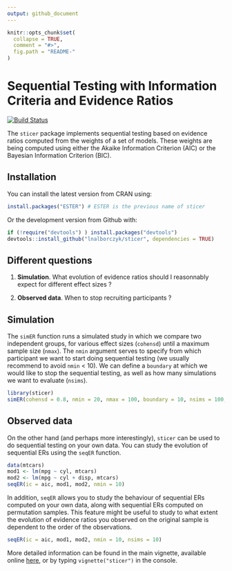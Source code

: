 ```yaml
---
output: github_document
---
```


```r
knitr::opts_chunk$set(
  collapse = TRUE,
  comment = "#>",
  fig.path = "README-"
)
```

# Sequential Testing with Information Criteria and Evidence Ratios

<!--
[![CRAN status](https://www.r-pkg.org/badges/version/ESTER)](https://cran.r-project.org/package=ESTER)
-->
[![Build Status](https://travis-ci.org/lnalborczyk/sticer.svg?branch=master)](https://travis-ci.org/lnalborczyk/sticer)

The `sticer` package implements sequential testing based on evidence ratios computed from the weights of a set of models. These weights are being computed using either the Akaike Information Criterion (AIC) or the Bayesian Information Criterion (BIC).

## Installation

You can install the latest version from CRAN using:

```r
install.packages("ESTER") # ESTER is the previous name of sticer
```

Or the development version from Github with:

```r
if (!require("devtools") ) install.packages("devtools")
devtools::install_github("lnalborczyk/sticer", dependencies = TRUE)
```

## Different questions

1. **Simulation**. What evolution of evidence ratios should I reasonnably expect for different effect sizes ?

2. **Observed data**. When to stop recruiting participants ?

## Simulation

The `simER` function runs a simulated study in which we compare two independent groups, for various effect sizes (`cohensd`) until a maximum sample size (`nmax`). The `nmin` argument serves to specify from which participant we want to start doing sequential testing (we usually recommend to avoid `nmin` < 10). We can define a `boundary` at which we would like to stop the sequential testing, as well as how many simulations we want to evaluate (`nsims`).

```r
library(sticer)
simER(cohensd = 0.8, nmin = 20, nmax = 100, boundary = 10, nsims = 100, ic = aic)
```

## Observed data

On the other hand (and perhaps more interestingly), `sticer` can be used to do sequential testing on your own data. You can study the evolution of sequential ERs using the `seqER` function.

```r
data(mtcars)
mod1 <- lm(mpg ~ cyl, mtcars)
mod2 <- lm(mpg ~ cyl + disp, mtcars)
seqER(ic = aic, mod1, mod2, nmin = 10)
```

In addition, `seqER` allows you to study the behaviour of sequential ERs computed on your own data, along with sequential ERs computed on permutation samples. This feature might be useful to study to what extent the evolution of evidence ratios you observed on the original sample is dependent to the order of the observations.

```r
seqER(ic = aic, mod1, mod2, nmin = 10, nsims = 10)
```

More detailed information can be found in the main vignette, available online [here](https://rawgit.com/lnalborczyk/ESTER/master/inst/doc/sticer.html), or by typing `vignette("sticer")` in the console.
